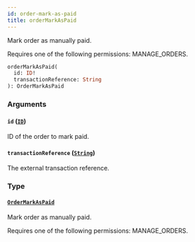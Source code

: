 ```yaml
---
id: order-mark-as-paid
title: orderMarkAsPaid
---
```



Mark order as manually paid. 

Requires one of the following permissions: MANAGE_ORDERS.

```graphql
orderMarkAsPaid(
  id: ID!
  transactionReference: String
): OrderMarkAsPaid
```


### Arguments

#### `id` ([`ID`](../../../developer/api-reference/scalars/id))

ID of the order to mark paid.


#### `transactionReference` ([`String`](../../../developer/api-reference/scalars/string))

The external transaction reference.


### Type

#### [`OrderMarkAsPaid`](../../../developer/api-reference/objects/order-mark-as-paid) 

Mark order as manually paid. 

Requires one of the following permissions: MANAGE_ORDERS.




